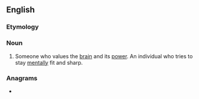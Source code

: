 ==English==
{{rfv|en}}
===Etymology===
{{suffix|en|brain|ist}}

===Noun===
{{en-noun}}

{{rfquote|lang=en}}

# Someone who values the [[brain]] and its [[power]]. An individual who tries to stay [[mentally]] fit and sharp.

===Anagrams===
* {{anagrams|en|Britains|binarist}}